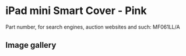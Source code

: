 
# iPad mini Smart Cover - Pink

Part number, for search engines, auction websites and such: MF061LL/A

## Image gallery

<div style={{ width: "768px" }}>
  <GalleryComponent
    images={[
      {
        original: "/everysource/MF061.png",
        thumbnail: "/everypreview/MF061.png",
      },
      {
        original: "/everysource/MF061_AV1_SILVER.png",
        thumbnail: "/everypreview/MF061_AV1_SILVER.png",
      },
      {
        original: "/everysource/MF061_AV1_SPACE_GRAY.png",
        thumbnail: "/everypreview/MF061_AV1_SPACE_GRAY.png",
      },
      {
        original: "/everysource/MF061_AV2.png",
        thumbnail: "/everypreview/MF061_AV2.png",
      },
      {
        original: "/everysource/MF061_AV3.png",
        thumbnail: "/everypreview/MF061_AV3.png",
      },
      {
        original: "/everysource/MF061_AV4.png",
        thumbnail: "/everypreview/MF061_AV4.png",
      },
      {
        original: "/everysource/MF061_AV5.png",
        thumbnail: "/everypreview/MF061_AV5.png",
      }
    ]}
  />
</div>